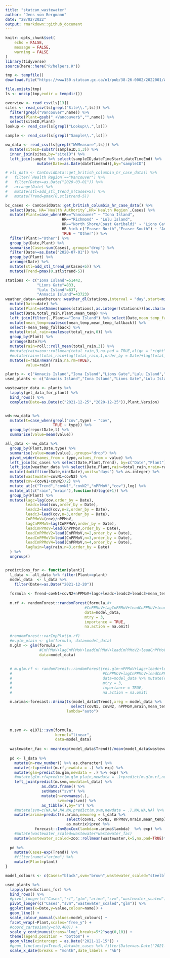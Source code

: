 ```yaml
---
title: "statcan_wastewater"
author: "Jens von Bergmann"
date: "28/02/2022"
output: rmarkdown::github_document
---
```


```r
knitr::opts_chunk$set(
	echo = FALSE,
	message = FALSE,
	warning = FALSE
)
library(tidyverse)
source(here::here("R/helpers.R"))
```

```r
tmp <- tempfile()
download.file("https://www150.statcan.gc.ca/n1/pub/38-26-0002/2022001/Wastewater_COVID19_2022_02_18.zip",tmp)

file.exists(tmp)
ls <- unzip(tmp,exdir = tempdir())

overview <- read_csv(ls[13])
sites <- read_csv(ls[grepl("Site\\.",ls)]) %>%
  filter(grepl("Vancouver",name)) %>%
  mutate(Plant=gsub(" +Vancouver$","",name)) %>%
  select(siteID,Plant)
lookup <- read_csv(ls[grepl("Lookup\\.",ls)])

sample <- read_csv(ls[grepl("Sample\\.",ls)])

ww_data <- read_csv(ls[grepl("WWMeasure",ls)]) %>%
  mutate(siteID=substr(sampleID,1,3)) %>%
  inner_join(sites,by="siteID") %>%
  left_join(sample %>% select(sampleID,dateTimeStart,dateTimeEnd) %>%
              mutate(Date=as.Date(dateTimeEnd)),by="sampleID")

# vli_data <- CanCovidData::get_british_columbia_hr_case_data() %>%
#   filter(`Health Region`=="Vancouver") %>%
#   filter(Date>=as.Date("2020-03-01")) %>%
#   arrange(Date) %>%
#   mutate(stl=add_stl_trend_m(Cases+5)) %>%
#   mutate(Trend=pmax(0,stl$trend-5))

bc_cases <- CanCovidData::get_british_columbia_hr_case_data() %>%
  select(Date, HA=`Health Authority`,HR=`Health Region`,Cases) %>%
  mutate(Plant=case_when(HR=="Vancouver" ~ "Iona Island",
                         HR=="Richmond" ~ "Lulu Island",
                         HR=="North Shore/Coast Garibaldi" ~ "Lions Gate",
                         HR %in% c("Fraser North","Fraser South") ~ "Annacis Island",
                         TRUE ~ "Other")) %>%
  filter(Plant!="Other") %>%
  group_by(Date,Plant) %>%
  summarise(Cases=sum(Cases),.groups="drop") %>%
  filter(Date>=as.Date("2020-07-01")) %>%
  group_by(Plant) %>%
  arrange(Date) %>%
  mutate(stl=add_stl_trend_m(Cases+5)) %>%
  mutate(Trend=pmax(0,stl$trend-5))

stations <- c("Iona Island"=51442,
              "Lions Gate"=833,
              "Lulu Island"=837,
              "Annacis Island"=43723)
weather_data<-weathercan::weather_dl(stations,interval = "day",start=min(ww_data$Date)-5) %>%
  mutate(Date=date) %>%
  mutate(Plant=setNames(names(stations),as.integer(stations))[as.character(station_id)]) %>%
  select(Date,total_rain,Plant,mean_temp) %>%
  left_join(filter(.,Plant=="Iona Island") %>% select(Date,mean_temp_fallback=mean_temp),by="Date") %>%
  mutate(mean_temp=coalesce(mean_temp,mean_temp_fallback)) %>%
  select(-mean_temp_fallback) %>%
  mutate(total_rain=coalesce(total_rain,0)) %>%
  group_by(Plant) %>%
  arrange(Date)%>%
  mutate(rain=roll::roll_mean(total_rain,3)) %>%
  #mutate(rain=zoo::rollmean(total_rain,3,na.pad = TRUE,align = "right")) %>%
  #mutate(rain=(total_rain+lag(total_rain,1,order_by = Date)+lag(total_rain,2,order_by = Date))/3)%>%
  mutate(s=rain/mean(rain,na.rm=TRUE),
         value=rain)

plants <- c("Annacis Island","Iona Island","Lions Gate","Lulu Island","Northwest Langley")
used_plants <- c("Annacis Island","Iona Island","Lions Gate","Lulu Island")

wastewater_data <- plants %>% 
  lapply(get_data_for_plant) %>%
  bind_rows() %>%
  complete(Date=as.Date(c("2021-12-25","2020-12-25")),Plant,Version) 


wd<-ww_data %>%
  mutate(t=case_when(grepl("cov",type) ~ "cov",
                     TRUE ~ type)) %>%
  group_by(reportDate,t) %>%
  summarise(value=mean(value))
```


```r
all_data <- ww_data %>% 
  group_by(Plant,Date,type) %>%
  summarise(value=mean(value),.groups="drop") %>%
  pivot_wider(names_from = type,values_from = value) %>% 
  left_join(bc_cases %>% select(Date,Plant,Trend), by=c("Date","Plant")) %>%
  left_join(weather_data %>% select(Date,Plant,rain=total_rain,mrain=rain,mean_temp),by=c("Date","Plant")) %>%
  mutate(d=difftime(Date,min(Date),units="days") %>% as.integer) %>%
  mutate(wastewater=covN1+covN2) %>%
  mutate(cov=(covN1+covN2)/2) %>%
  mutate_at(c("Trend","covN1","covN2","nPPMoV","cov"),log) %>%
  mutate_at(c("rain","mrain"),function(d)log(d+1)) %>%
  group_by(Plant) %>%
  mutate(lagc=lag(cov,order_by = Date),
         leadc=lead(cov,order_by = Date),
         leadc2=lead(cov,n=2,order_by = Date),
         leadc3=lead(cov,n=3,order_by = Date),
         CnPPMoV=(cov)/nPPMoV,
         lagCnPPMoV=lag(CnPPMoV,order_by = Date),
         leadCnPPMoV=lead(CnPPMoV,order_by = Date),
         leadCnPPMoV2=lead(CnPPMoV,n=2,order_by = Date),
         leadCnPPMoV3=lead(CnPPMoV,n=3,order_by = Date),
         leadCnPPMoV4=lead(CnPPMoV,n=4,order_by = Date),
         lagRain=lag(rain,n=3,order_by = Date)
  ) %>%
  ungroup()


predictions_for <- function(plant){
  l_data <- all_data %>% filter(Plant==plant)
  model_data  <- l_data %>% 
    filter(Date<=as.Date("2021-12-20"))
  
  formula <- Trend~covN1+covN2+nPPMoV+lagc+leadc+leadc2+leadc3+mean_temp+mrain
  
  m.rf <- randomForest::randomForest(formula,#+
                                   #CnPPMoV+lagCnPPMoV+leadCnPPMoV+leadCnPPMoV2+leadCnPPMoV3+leadCnPPMoV4,
                                   data=model_data,
                                   mtry = 3,
                                   importance = TRUE, 
                                   na.action = na.omit)
  
  #randomForest::varImpPlot(m.rf)
  #m.glm_plain <- glm(formula, data=model_data)
  m.glm <- glm(formula,#+
               #CnPPMoV+lagCnPPMoV+leadCnPPMoV+leadCnPPMoV2+leadCnPPMoV3+leadCnPPMoV4
               data=model_data)
  
  
  # m.glm.rf <- randomForest::randomForest(res.glm~nPPMoV+lagc+leadc+leadc2+leadc3+mean_temp+mrain,
  #                                        #CnPPMoV+lagCnPPMoV+leadCnPPMoV+leadCnPPMoV2+leadCnPPMoV3+leadCnPPMoV4,
  #                                        data=model_data %>% mutate(res.glm=c(m.glm_plain$residuals)),
  #                                        mtry = 3,
  #                                        importance = TRUE, 
  #                                        na.action = na.omit)
  
  m.arima<-forecast::Arima(ts(model_data$Trend),xreg = model_data %>% 
                             select(covN1, covN2, nPPMoV,mrain,mean_temp) %>% as.matrix,
                           lambda="auto")
  
  
  
  m.svm <- e1071::svm(formula,
                      kernel="linear",
                      data=model_data)
  
  wastewater_fac <- mean(exp(model_data$Trend))/mean(model_data$wastewater)
  
  pd <- l_data %>% 
    mutate(n=row_number() %>% as.character) %>%
    mutate(rf=predict(m.rf,newdata = .) %>% exp) %>%
    mutate(glm=predict(m.glm,newdata = .) %>% exp) %>%
    #mutate(glm.rf=predict(m.glm_plain,newdata = .)+predict(m.glm.rf,newdata = .) %>% exp) %>%
    left_join(predict(m.svm,newdata=l_data) %>% 
                as.data.frame() %>% 
                setNames("svm") %>%
                mutate(n=rownames(.),
                       svm=exp(svm)) %>%
                as_tibble(),by="n") %>%
    #mutate(svm=c(NA,NA,NA,NA,predict(m.svm,newdata = .),NA,NA,NA) %>% exp) %>%
    mutate(arima=predict(m.arima,newxreg = l_data %>% 
                           select(covN1, covN2, nPPMoV,mrain,mean_temp) %>% 
                           as.matrix)$pred %>%
             forecast::InvBoxCox(lambda=m.arima$lambda)  %>% exp) %>%
    #mutate(wastewater_scaled=wastewater*wastewater_fac)
    mutate(wastewater_scaled=zoo::rollmean(wastewater,k=5,na.pad=TRUE)*wastewater_fac)
  
  pd %>%
    mutate(Cases=exp(Trend)) %>%
    #filter(name!="arima") %>%
    mutate(Plant=plant)
}

model_colours <- c(Cases="black",svm="brown",wastewater_scaled="steelblue",glm="purple")

used_plants %>%
  lapply(predictions_for) %>%
  bind_rows() %>%
  #pivot_longer(c("Cases","rf","glm","arima","svm","wastewater_scaled")) %>%
  pivot_longer(c("Cases","svm","wastewater_scaled","glm")) %>%
  ggplot(aes(x=Date,y=value,colour=name)) +
  geom_line() +
  scale_colour_manual(values=model_colours) +
  facet_wrap(~Plant,scales="free_y") +
  #coord_cartesian(y=c(0,400)) +
  scale_y_continuous(trans="log",breaks=5*2^seq(0,10)) +
  theme(legend.position = "bottom") +
  geom_vline(xintercept = as.Date("2021-12-15")) +
  #geom_line(aes(y=Trend),data=bc_cases %>% filter(Date>=as.Date("2021-12-15")),colour="steelblue") +
  scale_x_date(breaks = "month",date_labels = "%b")

```
